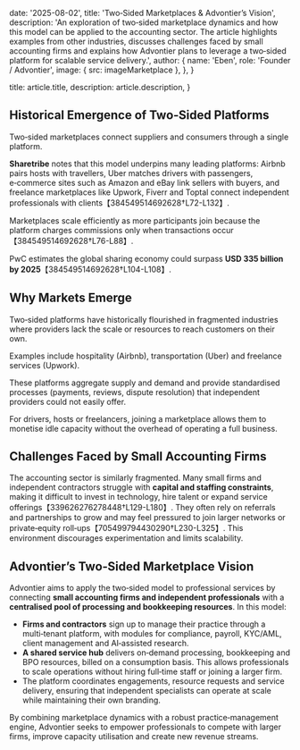 
  date: '2025-08-02',
  title: 'Two‑Sided Marketplaces & Advontier’s Vision',
  description:
    'An exploration of two‑sided marketplace dynamics and how this model can be applied to the accounting sector.  The article highlights examples from other industries, discusses challenges faced by small accounting firms and explains how Advontier plans to leverage a two‑sided platform for scalable service delivery.',
  author: {
    name: 'Eben',
    role: 'Founder / Advontier',
    image: { src: imageMarketplace },
  },
}

  title: article.title,
  description: article.description,
}

## Historical Emergence of Two‑Sided Platforms

Two‑sided marketplaces connect suppliers and consumers through a single platform.  

**Sharetribe** notes that this model underpins many leading platforms: Airbnb pairs hosts with travellers, Uber matches drivers with passengers, e‑commerce sites such as Amazon and eBay link sellers with buyers, and freelance marketplaces like Upwork, Fiverr and Toptal connect independent professionals with clients【384549514692628†L72-L132】.  

Marketplaces scale efficiently as more participants join because the platform charges commissions only when transactions occur【384549514692628†L76-L88】.  

PwC estimates the global sharing economy could surpass **USD 335 billion by 2025**【384549514692628†L104-L108】.

## Why Markets Emerge

Two‑sided platforms have historically flourished in fragmented industries where providers lack the scale or resources to reach customers on their own.  

Examples include hospitality (Airbnb), transportation (Uber) and freelance services (Upwork).  

These platforms aggregate supply and demand and provide standardised processes (payments, reviews, dispute resolution) that independent providers could not easily offer.  

For drivers, hosts or freelancers, joining a marketplace allows them to monetise idle capacity without the overhead of operating a full business.

## Challenges Faced by Small Accounting Firms

The accounting sector is similarly fragmented.  Many small firms and independent contractors struggle with **capital and staffing constraints**, making it difficult to invest in technology, hire talent or expand service offerings【339626276278448†L129-L180】.  They often rely on referrals and partnerships to grow and may feel pressured to join larger networks or private‑equity roll‑ups【705499794430290†L230-L325】.  This environment discourages experimentation and limits scalability.

## Advontier’s Two‑Sided Marketplace Vision

Advontier aims to apply the two‑sided model to professional services by connecting **small accounting firms and independent professionals** with a **centralised pool of processing and bookkeeping resources**.  In this model:

- **Firms and contractors** sign up to manage their practice through a multi‑tenant platform, with modules for compliance, payroll, KYC/AML, client management and AI‑assisted research.
- **A shared service hub** delivers on‑demand processing, bookkeeping and BPO resources, billed on a consumption basis.  This allows professionals to scale operations without hiring full‑time staff or joining a larger firm.
- The platform coordinates engagements, resource requests and service delivery, ensuring that independent specialists can operate at scale while maintaining their own branding.

By combining marketplace dynamics with a robust practice‑management engine, Advontier seeks to empower professionals to compete with larger firms, improve capacity utilisation and create new revenue streams.
